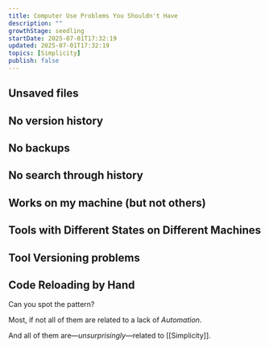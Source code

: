 ```yaml
---
title: Computer Use Problems You Shouldn't Have
description: ""
growthStage: seedling
startDate: 2025-07-01T17:32:19
updated: 2025-07-01T17:32:19
topics: [Simplicity]
publish: false
---
```


## Unsaved files

## No version history

## No backups

## No search through history

## Works on my machine (but not others)

## Tools with Different States on Different Machines

## Tool Versioning problems

## Code Reloading by Hand

Can you spot the pattern?

Most, if not all of them are related to a lack of _Automation_.

And all of them are—_unsurprisingly_—related to [[Simplicity]].
